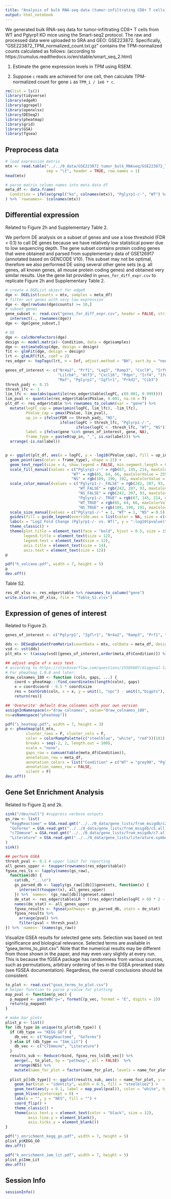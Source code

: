 ```yaml
---
title: "Analysis of bulk RNA-seq data (tumor-infiltrating CD8+ T cells)"
output: html_notebook
---
```


We generated bulk RNA-seq data for tumor-infiltrating CD8+ T cells from WT and Pglyrp1 KO mice using the Smart-seq2 protocol. The raw and processed data were uploaded to SRA and GEO: GSE223872. Specifically, "GSE223872_TPM_normalized_count.txt.gz" contains the TPM-normalized counts calculated as follows: (according to https://cumulus.readthedocs.io/en/stable/smart_seq_2.html)

  1. Estimate the gene expression levels in TPM using RSEM.
  
  2. Suppose `c` reads are achieved for one cell, then calculate TPM-normalized count for gene `i` as `TPM_i / 1e6 * c`.


```r
rm(list = ls())
library(tidyverse)
library(edgeR)
library(ggrepel)
library(openxlsx)
library(DESeq2)
library(pheatmap)
library(grid)
library(GSA)
library(fgsea)
```


## Preprocess data

```r
# load expression matrix
mtx <- read.table("../../0_data/GSE223872_tumor_bulk_RNAseq/GSE223872_TPM_normalized_count.txt.gz",
                  sep = "\t", header = TRUE, row.names = 1)
head(mtx)

# parse matrix column names into meta data df
meta_df <- data.frame(
  Condition = ifelse(grepl("ko", colnames(mtx)), "Pglyrp1-/-", "WT") %>% factor(., levels = c("WT", "Pglyrp1-/-"))
) %>% `rownames<-`(colnames(mtx))
```

## Differential expression

Related to Figure 2h and Supplementary Table 2.

We perform DE analysis on a subset of genes and use a lose threshold (FDR < 0.1) to call DE genes because we have relatively low statistical power due to low sequencing depth. The gene subset contains protein coding genes that were obtained and parsed from supplementary data of GSE126917 (annotated based on GENCODE V10). This subset may not be optimal, therefore we also performed DE using several other gene sets (e.g. all genes, all known genes, all mouse protein coding genes) and obtained very similar results. Use the gene list provided in `genes_for_diff_expr.csv` to replicate Figure 2h and Supplementary Table 2.

```r
# create a DGEList object for edgeR
dge <- DGEList(counts = mtx, samples = meta_df)
# filter out genes with very low expression
dge <- dge[rowSums(dge$counts) >= 10,]
# subset genes
gene_subset <- read.csv("genes_for_diff_expr.csv", header = FALSE, stringsAsFactors = FALSE)[,1] %>% 
  intersect(., rownames(dge))
dge <- dge[gene_subset,]

# DE
dge <- calcNormFactors(dge)
design <- model.matrix(~ Condition, data = dge$samples)
dge <- estimateDisp(dge, design = design)
fit <- glmFit(dge, design = design)
lrt <- glmLRT(fit, coef = 2)
res_edger <- topTags(lrt, n = Inf, adjust.method = "BH", sort.by = "none", p.value = 1)
```


```r
genes_of_interest <- c("Nr4a2", "Prf1", "Lag3", "Ramp3", "Cxcl9", "Irf8", "Tnfrsf9", "Ccl22", "Ccl4",
                       "Lilrb4", "Atf3", "Cxcl16", "Pdpn", "Irf4", "Ifng", "Havcr2", "Procr", "Tigit", 
                       "Maf", "Pglyrp1", "Igflr1", "Prkd2", "Cib3")
thresh_padj <- 0.15
thresh_lfc <- 1
lim_lfc <- max(abs(quantile(res_edger$table$logFC, c(0.001, 0.999))))
lim_pval <- quantile(res_edger$table$PValue, 0.001, na.rm = T)
plt_df <- res_edger$table %>% rownames_to_column(var = "gene") %>% 
  mutate(logFC_cap = pmax(pmin(logFC, lim_lfc), -lim_lfc),
         PValue_cap = pmax(PValue, lim_pval),
         up_in = ifelse(FDR >= thresh_padj, "NS", 
                        ifelse(logFC > thresh_lfc, "Pglyrp1-/-", 
                               ifelse(logFC < -thresh_lfc, "WT", "NS"))) %>% factor(levels = c("Pglyrp1-/-", "WT", "NS")),
         label = ifelse(gene %in% genes_of_interest, gene, NA),
         frame_type = paste0(up_in, "_", is.na(label))) %>% 
  arrange(-is.na(label))


p <- ggplot(plt_df, aes(x = logFC, y = -log10(PValue_cap), fill = up_in, label = label)) +
  geom_point(aes(color = frame_type), shape = 21) +
  geom_text_repel(size = 4, show.legend = FALSE, min.segment.length = 0.1, color = "black") +
  scale_fill_manual(values = c("Pglyrp1-/-" = rgb(67, 145, 214, maxColorValue = 255), 
                             "WT" = rgb(65, 64, 66, maxColorValue = 255), 
                             "NS" = rgb(189, 190, 192, maxColorValue = 255))) +
  scale_color_manual(values = c("Pglyrp1-/-_FALSE" = rgb(242, 207, 93, maxColorValue = 255),
                                "WT_FALSE" = rgb(242, 207, 93, maxColorValue = 255),
                                "NS_FALSE" = rgb(242, 207, 93, maxColorValue = 255),
                                "Pglyrp1-/-_TRUE" = rgb(67, 145, 214, maxColorValue = 255),
                                "WT_TRUE" = rgb(65, 64, 66, maxColorValue = 255),
                                "NS_TRUE" = rgb(189, 190, 192, maxColorValue = 255)), guide = "none") +
  scale_size_manual(values = c("Pglyrp1-/-" = 1, "WT" = 1, "NS" = 0.5), guide = "none") +
  guides(fill = guide_legend(override.aes = list(color = NA, size = c(4, 4, 4)))) +
  labs(x = "Log2 Fold Change (Pglyrp1-/- vs. WT)", y = "-log10(pvalue)", fill = "Upregulated in") +
  theme_classic() +
  theme(plot.title = element_text(face = "bold", hjust = 0.5, size = 15),
        legend.title = element_text(size = 12),
        legend.text = element_text(size = 12),
        axis.title = element_text(size = 14),
        axis.text = element_text(size = 12))
p

pdf("h_volcano.pdf", width = 7, height = 5)
p
dev.off()
```

Table S2.
```r
res_df_xlsx <- res_edger$table %>% rownames_to_column("gene")
write.xlsx(res_df_xlsx, file = "Table_S2.xlsx")
```



## Expression of genes of interest

Related to Figure 2i.

```r
genes_of_interest <- c("Pglyrp1", "Igflr1", "Nr4a2", "Ramp3", "Prf1", "Lag3", "Tnfrsf9", "Lilrb4", "Atf3", "Pdpn", "Ifng", "Havcr2", "Procr", "Tigit", "Maf")

dds <- DESeqDataSetFromMatrix(countData = mtx, colData = meta_df, design = ~Condition)
vsd <- vst(dds)
plt_mtx <- t(assay(vsd)[genes_of_interest,order(meta_df$Condition)]) %>% scale() # show wt samples first

## adjust angle of x axis text
# according to https://stackoverflow.com/questions/15505607/diagonal-labels-orientation-on-x-axis-in-heatmaps
# For pheatmap_1.0.8 and later:
draw_colnames_180 <- function (coln, gaps, ...) {
    coord = pheatmap:::find_coordinates(length(coln), gaps)
    x = coord$coord - 0.5 * coord$size
    res = textGrob(coln, x = x, y = unit(1, "npc") - unit(3,"bigpts"), vjust = 0.5, hjust = 1, rot = 90, gp = gpar(...))
    return(res)}

## 'Overwrite' default draw_colnames with your own version 
assignInNamespace(x="draw_colnames", value="draw_colnames_180",
ns=asNamespace("pheatmap"))

pdf("i_heatmap.pdf", width = 7, height = 3)
p <- pheatmap(plt_mtx,
         cluster_rows = F, cluster_cols = F,
         color = colorRampPalette(c("steelblue", "white", "red"))(101),
         breaks = seq(-2, 2, length.out = 100),
         scale = "none",
         gaps_row = cumsum(table(meta_df$Condition)),
         annotation_row = meta_df,
         annotation_colors = list("Condition" = c("WT" = "grey90", "Pglyrp1-/-" = "grey40")),
         annotation_names_row = FALSE,
         silent = F)
dev.off()

```

## Gene Set Enrichment Analysis

Related to Figure 2j and 2k.

```r
sink("/dev/null") #suppress verbose outputs
gs_raw <- list(
  "KeggReactome" = GSA.read.gmt("../../0_data/gene_lists/from_msigdb/c2.kegg.reactome.v7.0.symbols.gmt"),
  "GoTerms" = GSA.read.gmt("../../0_data/gene_lists/from_msigdb/c5.all.v7.0.symbols.gmt"),
  "c7Immune" = GSA.read.gmt("../../0_data/gene_lists/from_msigdb/c7.all.v7.0.symbols.gmt"),
  "Literature" = GSA.read.gmt("../../0_data/gene_lists/literature.symbols.gmt")
)
sink()

## perform GSEA 
thresh_pval <- 0.1 # upper limit for reporting
all_genes_upper <- toupper(rownames(res_edger$table))
fgsea_res_ls <- lapply(names(gs_raw), 
  function(db) {
    cat(db, "...\n")
    gs_parsed_db <- lapply(gs_raw[[db]]$genesets, function(x) {
      intersect(toupper(x), all_genes_upper)
    }) %>% `names<-`(gs_raw[[db]]$geneset.names)
    de_stat <- res_edger$table$LR * ((res_edger$table$logFC > 0) * 2 - 1) # polarize based on DE direction
    names(de_stat) <- all_genes_upper
    fgsea_results <- fgsea(pathways = gs_parsed_db, stats = de_stat)
    fgsea_results %>% 
      arrange(pval) %>% 
      filter(pval < thresh_pval)
}) %>% `names<-`(names(gs_raw))
```


Visualize GSEA results for selected gene sets. Selection was based on test significance and biological relevance. Selected terms are available in "gsea_terms_to_plot.csv". Note that the numerical results may be different from those shown in the paper, and may even vary slightly at every run. This is because the fGSEA package has randomness from various sources, such as permutations, arbitrary ordering of ties in the GSEA preranked stats (see fGSEA documentation). Regardless, the overall conclusions should be consistent.

```r
to_plot <- read.csv("gsea_terms_to_plot.csv")
# helper function to parse p-value for plotting
map_pval <- function(p_vec) {
  p_mapped <- paste0("p=", formatC(p_vec, format = "E", digits = 2))
  return(p_mapped)
}

# make bar plots
plist_p <- list()
for (db_type in unique(to_plot$db_type)) {
  if (db_type == "KEGG_GO") {
    db_vec <- c("KeggReactome", "GoTerms")
  } else if (db_type == "Imm_Lit") {
    db_vec <- c("c7Immune", "Literature")
  }
  results_sub <- Reduce(rbind, fgsea_res_ls[db_vec]) %>% 
    merge(., to_plot, by = "pathway", all = FALSE)  %>% 
    arrange(NES) %>% 
    mutate(name_for_plot = factor(name_for_plot, levels = name_for_plot))
  
  plist_p[[db_type]] <- ggplot(results_sub, aes(x = name_for_plot, y = NES)) +
    geom_bar(stat = "identity", width = 0.5, fill = "steelblue2") +
    geom_text(aes(y = 0.1, label = map_pval(pval)), color = "white", hjust = 0) +
    geom_hline(yintercept = 0) +
    labs(x = "", y = "NES", fill = "") +
    coord_flip() +
    theme_classic() +
    theme(axis.text.y = element_text(color = "black", size = 12), 
          axis.line.y = element_blank(),
          axis.ticks.y = element_blank())
}

pdf("j_enrichment_kegg_go.pdf", width = 7, height = 5)
plist_p$KEGG_GO
dev.off()

pdf("k_enrichment_imm_lit.pdf", width = 7, height = 5)
plist_p$Imm_Lit
dev.off()
```

## Session Info
```r
sessionInfo()
```

